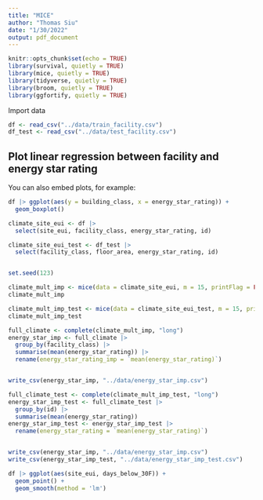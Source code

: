 ```yaml
---
title: "MICE"
author: "Thomas Siu"
date: "1/30/2022"
output: pdf_document
---
```


```r
knitr::opts_chunk$set(echo = TRUE)
library(survival, quietly = TRUE)
library(mice, quietly = TRUE)
library(tidyverse, quietly = TRUE)
library(broom, quietly = TRUE)
library(ggfortify, quietly = TRUE)
```

Import data

```r
df <- read_csv("../data/train_facility.csv")
df_test <- read_csv("../data/test_facility.csv")
```

## Plot linear regression between facility and energy star rating

You can also embed plots, for example:

```r
df |> ggplot(aes(y = building_class, x = energy_star_rating)) +
  geom_boxplot()
```

```r

climate_site_eui <- df |> 
  select(site_eui, facility_class, energy_star_rating, id)

climate_site_eui_test <- df_test |> 
  select(facility_class, floor_area, energy_star_rating, id)


set.seed(123)

climate_mult_imp <- mice(data = climate_site_eui, m = 15, printFlag = FALSE)
climate_mult_imp

climate_mult_imp_test <- mice(data = climate_site_eui_test, m = 15, printFlag = FALSE)
climate_mult_imp_test
```

```r

full_climate <- complete(climate_mult_imp, "long")
energy_star_imp <- full_climate |> 
  group_by(facility_class) |> 
  summarise(mean(energy_star_rating)) |>
  rename(energy_star_rating_imp = `mean(energy_star_rating)`)


write_csv(energy_star_imp, "../data/energy_star_imp.csv")

full_climate_test <- complete(climate_mult_imp_test, "long")
energy_star_imp_test <- full_climate_test |> 
  group_by(id) |> 
  summarise(mean(energy_star_rating))
energy_star_imp_test <- energy_star_imp_test |>
  rename(energy_star_rating = `mean(energy_star_rating)`)


write_csv(energy_star_imp, "../data/energy_star_imp.csv")
write_csv(energy_star_imp_test, "../data/energy_star_imp_test.csv")
```

```r

df |> ggplot(aes(site_eui, days_below_30F)) +
  geom_point() + 
  geom_smooth(method = 'lm')
```
